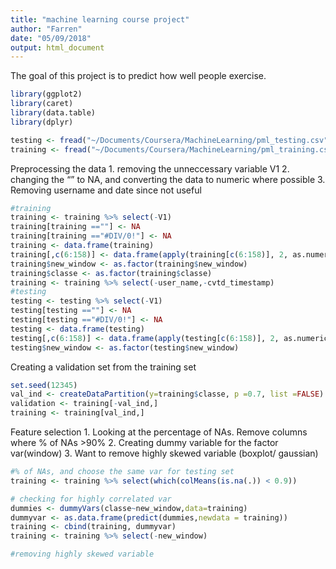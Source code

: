 ```yaml
---
title: "machine learning course project"
author: "Farren"
date: "05/09/2018"
output: html_document
---
```


The goal of this project is to predict how well people exercise. 
```r
library(ggplot2)
library(caret)
library(data.table)
library(dplyr)
```

```r
testing <- fread("~/Documents/Coursera/MachineLearning/pml_testing.csv")
training <- fread("~/Documents/Coursera/MachineLearning/pml_training.csv")
```

Preprocessing the data
1. removing the unneccessary variable V1
2. changing the "" to NA, and converting the data to numeric where possible
3. Removing username and date since not useful
```r
#training
training <- training %>% select(-V1)
training[training ==""] <- NA
training[training =="#DIV/0!"] <- NA
training <- data.frame(training)
training[,c(6:158)] <- data.frame(apply(training[c(6:158)], 2, as.numeric))
training$new_window <- as.factor(training$new_window)
training$classe <- as.factor(training$classe)
training <- training %>% select(-user_name,-cvtd_timestamp)
#testing
testing <- testing %>% select(-V1)
testing[testing ==""] <- NA
testing[testing =="#DIV/0!"] <- NA
testing <- data.frame(testing)
testing[,c(6:158)] <- data.frame(apply(testing[c(6:158)], 2, as.numeric))
testing$new_window <- as.factor(testing$new_window)
```

Creating a validation set from the training set
```r
set.seed(12345)
val_ind <- createDataPartition(y=training$classe, p =0.7, list =FALSE)
validation <- training[-val_ind,]
training <- training[val_ind,]
```


Feature selection
1. Looking at the percentage of NAs. Remove columns where % of NAs >90%
2. Creating dummy variable for the factor var(window)
3. Want to remove highly skewed variable (boxplot/ gaussian)
```r
#% of NAs, and choose the same var for testing set
training <- training %>% select(which(colMeans(is.na(.)) < 0.9))

# checking for highly correlated var
dummies <- dummyVars(classe~new_window,data=training)
dummyvar <- as.data.frame(predict(dummies,newdata = training))
training <- cbind(training, dummyvar)
training <- training %>% select(-new_window)

#removing highly skewed variable

```